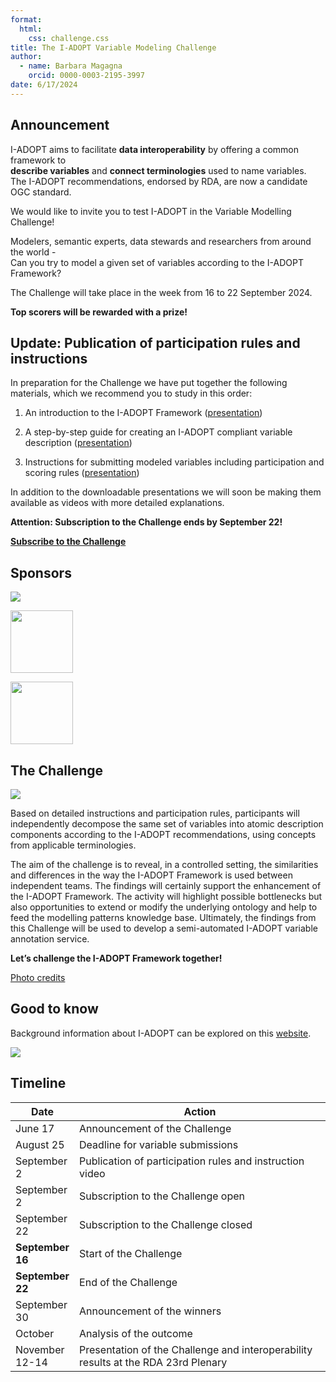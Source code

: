 ```yaml
---
format:
  html:
    css: challenge.css
title: The I-ADOPT Variable Modeling Challenge
author: 
  - name: Barbara Magagna
    orcid: 0000-0003-2195-3997
date: 6/17/2024
---
```


## Announcement

I-ADOPT aims to facilitate **data interoperability** by offering a common framework to\
**describe variables** and **connect terminologies** used to name variables.\
The I-ADOPT recommendations, endorsed by RDA, are now a candidate OGC standard.

We would like to invite you to test I-ADOPT in the Variable Modelling Challenge!

Modelers, semantic experts, data stewards and researchers from around the world -\
Can you try to model a given set of variables according to the I-ADOPT Framework?

The Challenge will take place in the week from 16 to 22 September 2024.

**Top scorers will be rewarded with a prize!**

## Update: Publication of participation rules and instructions

In preparation for the Challenge we have put together the following materials, which we recommend you to study in this order: 

1. An introduction to the I-ADOPT Framework ([presentation](material/I-ADOPT Framework - presentation version.pdf))

2. A step-by-step guide for creating an I-ADOPT compliant variable description ([presentation](material/I-ADOPT - Step by Step - presentation version.pdf))

3. Instructions for submitting modeled variables including participation and scoring rules ([presentation](material/I-ADOPT - Challenge Rules - presentation version.pdf))

In addition to the downloadable presentations we will soon be making them available as videos with more detailed explanations.


**Attention: Subscription to the Challenge ends by September 22!**


[**Subscribe to the Challenge**](https://forms.gle/ftREWLxjHjifMKho8){.btn .btn-action .btn-success .btn-lg role="button" target="_blank"}

## Sponsors

::: {layout="[ 50, 50 ]"}
::: {#first-column}
[![](img/piF%20logo_400kb%20JPEG.png){width="100px}](https://partnersinfair.com/)
:::

::: {#second-column}
[![](img/mabablue_logo.png){width="100px"}](https://mabablue.com/)
:::

::: {#third-column}
[![](img/GFF logo (1).png){width="100px"}](https://www.gofair.foundation/)
:::
:::


## The Challenge

::: {layout="[ 40, 60 ]"}
<div>

![](img/challengecropped.jpg)

</div>

<div>

Based on detailed instructions and participation rules, participants will independently decompose the same set of variables into atomic description components according to the I-ADOPT recommendations, using concepts from applicable terminologies.

The aim of the challenge is to reveal, in a controlled setting, the similarities and differences in the way the I-ADOPT Framework is used between independent teams. The findings will certainly support the enhancement of the I-ADOPT Framework. The activity will highlight possible bottlenecks but also opportunities to extend or modify the underlying ontology and help to feed the modelling patterns knowledge base. Ultimately, the findings from this Challenge will be used to develop a semi-automated I-ADOPT variable annotation service.

**Let's challenge the I-ADOPT Framework together!**

</div>
:::

[Photo credits](https://www.freepik.com/free-photo/strong-man-climbing-mountain_16623416.htm)

## Good to know

Background information about I-ADOPT can be explored on this [website](https://i-adopt.github.io/).

![](img/decomposition.jpg){fig-align="left"}


## Timeline

| Date             | Action                                                                             |
|------------------|------------------------------------------------------------------------------------|
| June 17          | Announcement of the Challenge                                                      |
| August 25        | Deadline for variable submissions                                                  |
| September 2      | Publication of participation rules and instruction video                           |
| September 2      | Subscription to the Challenge open                                                 |
| September 22     | Subscription to the Challenge closed                                               |
| **September 16** | Start of the Challenge                                                             |
| **September 22** | End of the Challenge                                                               |
| September 30     | Announcement of the winners                                                        |
| October          | Analysis of the outcome                                                            |
| November 12-14   | Presentation of the Challenge and interoperability results at the RDA 23rd Plenary |

